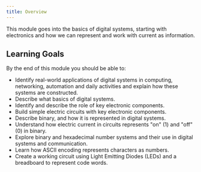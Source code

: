 ```yaml
---
title: Overview
---
```


This module goes into the basics of digital systems, starting with electronics and how we can represent and work with current as information.

## Learning Goals

By the end of this module you should be able to:

- Identify real-world applications of digital systems in computing, networking, automation and daily activities and explain how these systems are constructed.
- Describe what basics of digital systems.
- Identify and describe the role of key electronic components.  
- Build simple electric circuits with key electronic components. 
- Describe binary, and how it is represented in digital systems.
- Understand how electric current in circuits represents "on" (1) and "off" (0) in binary.
- Explore binary and hexadecimal number systems and their use in digital systems and communication.
- Learn how ASCII encoding represents characters as numbers.
- Create a working circuit using Light Emitting Diodes (LEDs) and a breadboard to represent code words.
